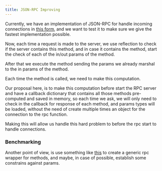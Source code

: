 ```yaml
---
title: JSON-RPC Improving
---
```


Currently, we have an implementation of JSON-RPC for handle incoming connections in
[this form](https://github.com/starkware-libs/starknet-specs), and we want to test it to make sure we give the fastest
implementation possible.

Now, each time a request is made to the server, we use reflection to check if the server contains this method, and in
case it contains the method, start the check of each of the in/out params of the method.

After that we execute the method sending the params we already marshal to the in params of the method.

Each time the method is called, we need to make this computation.

Our proposal here, is to make this computation before start the RPC server and have a callback dictionary that contains
all those methods pre-computed and saved in memory, so each time we ask, we will only need to check in the callback for
response of each method, and params types will be loaded, without the need of create multiple times an object for the
connection to the rpc function.

Making this will allow us handle this hard problem to before the rpc start to handle connections.

### Benchmarking

Another point of view, is use something like
[this](https://golangexample.com/golang-implementation-of-json-rpc-2-0-server-with-generics/) to create a generic rpc
wrapper for methods, and maybe, in case of possible, establish some constrains against params.